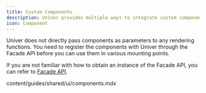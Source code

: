 ```yaml
---
title: Custom Components
description: Univer provides multiple ways to integrate custom components, allowing you to extend and customize its functionality. This guide will introduce several common methods.
icon: Component
---
```


Univer does not directly pass components as parameters to any rendering functions. You need to register the components with Univer through the Facade API before you can use them in various mounting points.

If you are not familiar with how to obtain an instance of the Facade API, you can refer to [Facade API](/guides/docs/getting-started/facade).

<include cwd>content/guides/shared/ui/components.mdx</include>
